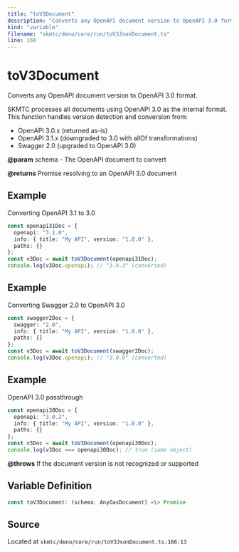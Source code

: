 ```yaml
---
title: "toV3Document"
description: "Converts any OpenAPI document version to OpenAPI 3.0 format."
kind: "variable"
filename: "skmtc/deno/core/run/toV3JsonDocument.ts"
line: 166
---
```


# toV3Document

Converts any OpenAPI document version to OpenAPI 3.0 format.

SKMTC processes all documents using OpenAPI 3.0 as the internal format.
This function handles version detection and conversion from:
- OpenAPI 3.0.x (returned as-is)
- OpenAPI 3.1.x (downgraded to 3.0 with allOf transformations)
- Swagger 2.0 (upgraded to OpenAPI 3.0)


**@param** schema - The OpenAPI document to convert

**@returns** Promise resolving to an OpenAPI 3.0 document


## Example

Converting OpenAPI 3.1 to 3.0
```typescript
const openapi31Doc = {
  openapi: "3.1.0",
  info: { title: "My API", version: "1.0.0" },
  paths: {}
};
const v3Doc = await toV3Document(openapi31Doc);
console.log(v3Doc.openapi); // "3.0.3" (converted)
```


## Example

Converting Swagger 2.0 to OpenAPI 3.0
```typescript
const swagger2Doc = {
  swagger: "2.0",
  info: { title: "My API", version: "1.0.0" },
  paths: {}
};
const v3Doc = await toV3Document(swagger2Doc);
console.log(v3Doc.openapi); // "3.0.0" (converted)
```


## Example

OpenAPI 3.0 passthrough
```typescript
const openapi30Doc = {
  openapi: "3.0.2",
  info: { title: "My API", version: "1.0.0" },
  paths: {}
};
const v3Doc = await toV3Document(openapi30Doc);
console.log(v3Doc === openapi30Doc); // true (same object)
```


**@throws** If the document version is not recognized or supported

## Variable Definition

```typescript
const toV3Document: (schema: AnyOasDocument) =\> Promise
```

## Source

Located at `skmtc/deno/core/run/toV3JsonDocument.ts:166:13`

